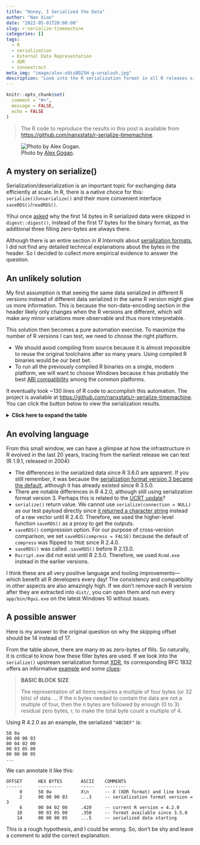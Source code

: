 ```yaml
---
title: "Honey, I Serialized the Data"
author: "Nan Xiao"
date: "2022-05-01T20:00:00"
slug: r-serialize-timemachine
categories: []
tags:
  - R
  - serialization
  - External Data Representation
  - XDR
  - innoextract
meta_img: "image/alex-o9isBQ25H-g-unsplash.jpg"
description: "Look into the R serialization format in all R releases since 1.9.1."
---
```


```r
knitr::opts_chunk$set(
  comment = "#>",
  message = FALSE,
  echo = FALSE
)
```

> The R code to reproduce the results in this post is available from
> <https://github.com/nanxstats/r-serialize-timemachine>.

![Photo by [Alex Gogan](https://unsplash.com/photos/o9isBQ25H-g).](/image/alex-o9isBQ25H-g-unsplash.jpg)

## A mystery on serialize()

Serialization/deserialization is an important topic for exchanging data
efficiently at scale. In R, there is a native choice for this:
`serialize()`/`unserialize()` and their more convenient interface
`saveRDS()`/`readRDS()`.

Yihui once [asked](https://d.cosx.org/d/419804-serialize-17) why the
first 14 bytes in R serialized data were skipped in `digest::digest()`,
instead of the first 17 bytes for the binary format,
as the additional three filling zero-bytes are always there.

Although there is an entire section in _R Internals_ about
[serialization formats](https://cran.r-project.org/doc/manuals/r-devel/R-ints.html#Serialization-Formats),
I did not find any detailed technical explanations about the bytes in the header.
So I decided to collect more empirical evidence to answer the question.

## An unlikely solution

My first assumption is that seeing the same data serialized in different
R versions instead of different data serialized in the same R version
might give us more information.
This is because the non-data-encoding section in the header likely only changes
when the R versions are different, which will make any minor variations
more observable and thus more interpretable.

This solution then becomes a pure automation exercise.
To maximize the number of R versions I can test,
we need to choose the right platform.

- We should avoid compiling from source because it is almost
  impossible to reuse the original toolchains after
  so many years. Using compiled R binaries would be our best bet.
- To run all the previously compiled R binaries on a single, modern platform,
  we will want to choose Windows because it has probably the best
  [ABI compatibility](https://en.wikipedia.org/wiki/Binary-code_compatibility)
  among the common platforms.

It eventually took ~130 lines of R code to accomplish this automation.
The project is available at
<https://github.com/nanxstats/r-serialize-timemachine>.
You can click the button below to view the serialization results.

<details>
<summary>**Click here to expand the table**</summary>

<!-- <https://yihui.org/en/2021/06/css-full-width/> -->

```css
.fullwidth table {
    max-width: none;
    width: 100vw;
    margin-left: calc(50% - 50vw);
    font-family: ui-monospace, SFMono-Regular, "SF Mono", Menlo,
        Consolas, "Liberation Mono", monospace;
    font-size: 0.875rem;
}

details > summary {
    border: 1px solid #6c757d;
    border-radius: 0.25rem;
    padding: 1rem;
}
```

::: {.fullwidth}
```r
rds <- stringr::str_sort(fs::dir_ls("output/"), numeric = TRUE) # Natural sorting
version <- gsub(pattern = "R-|.rds", replacement = "", x = fs::path_file(rds))

get_file_size <- function(file) {
  file.info(file)$size
}

readbin_to_char <- function(path) {
  as.character(readBin(path, what = "raw", n = get_file_size(path)))
}

k <- length(version)
hex <- rep(NA, k)
for (i in seq_len(k)) hex[i] <- paste(readbin_to_char(rds[i]), collapse = " ")
df <- data.frame("version" = version, "hex" = hex)

knitr::kable(
  df,
  format = "html",
  table.attr = "class=\"table table-sm table-striped table-hover\"",
  col.names = c("R Version", "Hex value of serialized \"ABCDEF\"")
)
```
:::
</details>

<p></p>

## An evolving language

From this small window, we can have a glimpse at how the infrastructure in R
evolved in the last 20 years, tracing from the earliest release we can test
(R 1.9.1, released in 2004):

- The differences in the serialized data since R 3.6.0 are apparent.
  If you still remember, it was because the
  [serialization format version 3 became the default](https://cran.r-project.org/doc/manuals/r-release/NEWS.3.html#:~:text=CHANGES%20IN%20R%203.6.0),
  although it has already existed since R 3.5.0.
- There are notable differences in R 4.2.0, although still using serialization
  format version 3. Perhaps this is related to the
  [UCRT update](https://developer.r-project.org/Blog/public/2021/12/07/upcoming-changes-in-r-4.2-on-windows/)?
- `serialize()` return value. We cannot use `serialize(connection = NULL)`
  as our test payload directly since [it returned a character string](https://cran-archive.r-project.org/bin/windows/base/old/2.4.0/NEWS.R-2.4.0)
  instead of a raw vector until R 2.4.0.
  Therefore, we used the higher-level function `saveRDS()`
  as a proxy to get the outputs.
- `saveRDS()` compression option. For our purpose of cross-version comparison,
  we set `saveRDS(compress = FALSE)` because the default of `compress` was
  flipped to `TRUE` since R 2.4.0.
- `saveRDS()` was called `.saveRDS()` before R 2.13.0.
- `Rscript.exe` did not exist until R 2.5.0. Therefore, we used `Rcmd.exe`
  instead in the earlier versions.

I think these are all very positive language and tooling improvements---which
benefit all R developers every day!
The consistency and compatibility in other aspects are also amazingly high.
If we don't remove each R version after they are extracted into `dist/`,
you can open them and run every `app/bin/Rgui.exe` on the latest
Windows 10 without issues.

## A possible answer

Here is my answer to the original question on why the skipping offset
should be 14 instead of 17.

From the table above, there are many `00` as zero-bytes of fills.
So naturally, it is critical to know how these filler bytes are used.
If we look into the `serialize()` upstream serialization format
[XDR](https://en.wikipedia.org/wiki/External_Data_Representation),
its corresponding RFC 1832 offers an informative
[example](https://datatracker.ietf.org/doc/html/rfc1832#section-6)
and some
[clues](https://datatracker.ietf.org/doc/html/rfc1832#section-2):

> **BASIC BLOCK SIZE**
>
> The representation of all items requires a multiple of four bytes (or 32 bits) of data.
> ... If the n bytes needed to contain the data are not
> a multiple of four, then the n bytes are followed by enough (0 to 3)
> residual zero bytes, r, to make the total byte count a multiple of 4.

Using R 4.2.0 as an example, the serialized `"ABCDEF"` is:

```text
58 0a
00 00 00 03
00 04 02 00
00 03 05 00
00 00 00 05
...
```

We can annotate it like this:

```text
OFFSET      HEX BYTES       ASCII    COMMENTS
------      ---------       -----    --------
     0      58 0a           X\n      -- X (XDR format) and line break
     2      00 00 00 03     ...3     -- serialization format version = 3
     6      00 04 02 00     .420     -- current R version = 4.2.0
    10      00 03 05 00     .350     -- format available since 3.5.0
    14      00 00 00 05     ...5     -- serialized data starting
```

This is a rough hypothesis, and I could be wrong.
So, don't be shy and leave a comment to add the correct explanation.
